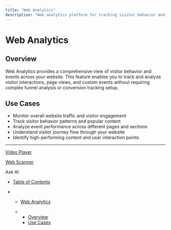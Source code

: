 ```yaml
---
title: "Web Analytics"
description: "Web analytics platform for tracking visitor behavior and events across your website."
---
```


# Web Analytics

## Overview

Web Analytics provides a comprehensive view of visitor behavior and events across your website. This feature enables you to track and analyze visitor interactions, page views, and custom events without requiring complex funnel analysis or conversion tracking setup.

## Use Cases

* Monitor overall website traffic and visitor engagement
* Track visitor behavior patterns and popular content
* Analyze event performance across different pages and sections
* Understand visitor journey flow through your website
* Identify high-performing content and user interaction points

***

[Video Player](/docs/video-player)

[Web Scanner](/docs/web-scanner)

Ask AI

* [Table of Contents](#)

* * [Web Analytics](#web-analytics)

  * * [Overview](#overview)
    * [Use Cases](#use-cases)
